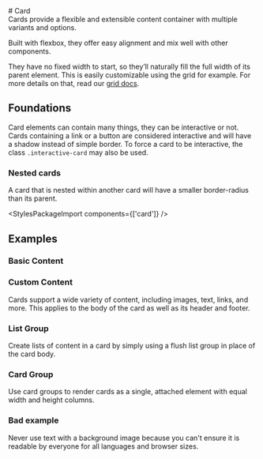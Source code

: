 
<Meta of={CardStories} />

<div className="docs-title">
  # Card

  <nav>
    <link-design of={JSON.stringify(CardStories)}></link-design>
  </nav>
</div>

<div className="lead">
  Cards provide a flexible and extensible content container with multiple variants and options.
</div>

Built with flexbox, they offer easy alignment and mix well with other components.

They have no fixed width to start, so they’ll naturally fill the full width of its parent element.
This is easily customizable using the grid for example. For more details on that, read our [grid docs](/?path=/docs/7240f2ef-216a-490e-9bd8-c0cef19f7b31--docs).

## Foundations

Card elements can contain many things, they can be interactive or not. Cards containing a link or a button are considered interactive and will have a shadow instead of simple border. To force a card to be interactive, the class `.interactive-card` may also be used.

<Canvas sourceState="shown" of={CardStories.Default} />

### Nested cards

A card that is nested within another card will have a smaller border-radius than its parent.

<Canvas sourceState="false" of={CardStories.NestedCard} />

<StylesPackageImport components={['card']} />

## Examples

### Basic Content

<Canvas sourceState="shown" of={CardStories.BasicContent} />
<div className="hide-col-default">
  <Controls of={CardStories.BasicContent} />
</div>

### Custom Content

Cards support a wide variety of content, including images, text, links, and more.
This applies to the body of the card as well as its header and footer.

<Canvas of={CardStories.CustomContent} />

### List Group

Create lists of content in a card by simply using a flush list group in place of the card body.

<Canvas of={CardStories.ListGroup} />

### Card Group

Use card groups to render cards as a single, attached element with equal width and height columns.

<Canvas of={CardStories.CardGroup} />

### Bad example

<div className="banner banner-danger mb-16">
  Never use text with a background image because you can't ensure it is readable by everyone for all
  languages and browser sizes.
</div>

<Canvas of={CardStories.BackgroundImage} />
